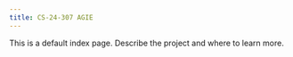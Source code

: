 ```yaml
---
title: CS-24-307 AGIE
---
```


This is a default index page.  Describe the project and where to learn more.

